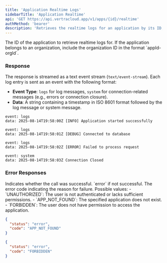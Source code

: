 ```yaml
---
title: 'Application Realtime Logs'
sidebarTitle: 'Application Realtime'
api: 'GET https://api.vertracloud.app/v1/apps/{id}/realtime'
authMethod: 'bearer'
description: 'Retrieves the realtime logs for an application by its ID, streamed as a text event stream.'
---
```


<ParamField path="id" type="string" required>
  The ID of the application to retrieve realtime logs for. If the application
  belongs to an organization, include the organization ID in the format
  `appId-orgId`.
</ParamField>

### Response

The response is streamed as a text event stream (`text/event-stream`). Each log entry is sent as an event with the following format:

- **Event Type**: `logs` for log messages, `system` for connection-related messages (e.g., errors or connection closure).
- **Data**: A string containing a timestamp in ISO 8601 format followed by the log message or system message.

<ResponseExample>

```text Response
event: logs
data: 2025-08-14T19:58:00Z [INFO] Application started successfully

event: logs
data: 2025-08-14T19:58:01Z [DEBUG] Connected to database

event: logs
data: 2025-08-14T19:58:02Z [ERROR] Failed to process request

event: system
data: 2025-08-14T19:58:03Z Connection Closed
```

</ResponseExample>

### Error Responses

<ResponseField name="status" type="string">
  Indicates whether the call was successful. `error` if not successful.
</ResponseField>

<ResponseField name="code" type="string">
  The error code indicating the reason for failure. Possible values: 
  - `UNAUTHORIZED`: The user is not authenticated or lacks sufficient permissions.
  - `APP_NOT_FOUND`: The specified application does not exist. 
  - `FORBIDDEN`: The user does not have permission to access the application.
</ResponseField>

<ResponseExample>

```json Error Response (404)
{
  "status": "error",
  "code": "APP_NOT_FOUND"
}
```

```json Error Response (401)
{
  "status": "error",
  "code": "FORBIDDEN"
}
```

</ResponseExample>
